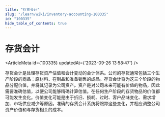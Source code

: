 ```yaml
---
title: "存货会计"
slug: "/learn/wiki/inventory-accounting-100335"
id: "100335"
hide_table_of_contents: true
---
```



# 存货会计

<ArticleMeta id={100335} updatedAt={'2023-09-26 13:58:47'} />
<div className='border-solid border-b border-t-0 my-4 border-[var(--ifm-color-gray-300)]' />

存货会计是处理存货资产估值和会计变动的会计体系。公司的存货通常包括三个生产阶段的商品：原材料、在制品和准备销售的成品。存货会计将为这三个阶段的物品分配价值，并将其记录为公司资产。资产是对公司未来可能有价值的物品，因此需要准确估值，以便公司能够精确计算估值。在任何生产阶段的存货物品的价值都可能发生变化。价值变化可能是由于折旧、损耗、过时、客户品味变化、需求增加、市场供应减少等原因。准确的存货会计系统将跟踪这些变化，并相应调整公司资产价值和与存货相关的成本。
